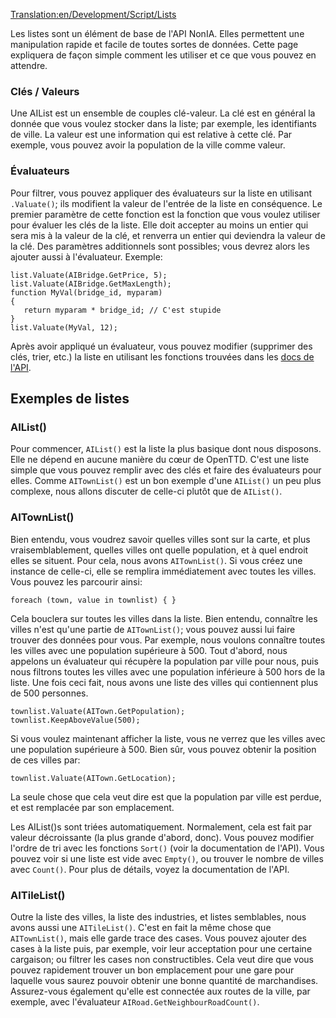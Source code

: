 [[Translation:en/Development/Script/Lists]]


{{fr/NonIA}}

Les listes sont un élément de base de l'API NonIA. Elles permettent une manipulation rapide et facile de toutes sortes de données. Cette page expliquera de façon simple comment les utiliser et ce que vous pouvez en attendre.

===Clés / Valeurs===
Une AIList est un ensemble de couples clé-valeur. La clé est en général la donnée que vous voulez stocker dans la liste; par exemple, les identifiants de ville. La valeur est une information qui est relative à cette clé. Par exemple, vous pouvez avoir la population de la ville comme valeur.

===Évaluateurs===
Pour filtrer, vous pouvez appliquer des évaluateurs sur la liste en utilisant <code><list>.Valuate(<valuator>)</code>; ils modifient la valeur de l'entrée de la liste en conséquence.
Le premier paramètre de cette fonction est la fonction que vous voulez utiliser pour évaluer les clés de la liste. Elle doit accepter au moins un entier qui sera mis à la valeur de la clé, et renverra un entier qui deviendra la valeur de la clé. Des paramètres additionnels sont possibles; vous devrez alors les ajouter aussi à l'évaluateur. Exemple:

 list.Valuate(AIBridge.GetPrice, 5);
 list.Valuate(AIBridge.GetMaxLength);
 function MyVal(bridge_id, myparam)
 {
    return myparam * bridge_id; // C'est stupide
 }
 list.Valuate(MyVal, 12);

Après avoir appliqué un évaluateur, vous pouvez modifier (supprimer des clés, trier, etc.) la liste en utilisant les fonctions trouvées dans les [http://noai.openttd.org/docs/trunk/classAIAbstractList.html docs de l'API].

== Exemples de listes ==
=== AIList() ===

Pour commencer, <code>AIList()</code> est la liste la plus basique dont nous disposons. Elle ne dépend en aucune manière du cœur de OpenTTD. C'est une liste simple que vous pouvez remplir avec des clés et faire des évaluateurs pour elles. Comme <code>AITownList()</code> est un bon exemple d'une <code>AIList()</code> un peu plus complexe, nous allons discuter de celle-ci plutôt que de <code>AIList()</code>.

=== AITownList() ===

Bien entendu, vous voudrez savoir quelles villes sont sur la carte, et plus vraisemblablement, quelles villes ont quelle population, et à quel endroit elles se situent. Pour cela, nous avons <code>AITownList()</code>. Si vous créez une instance de celle-ci, elle se remplira immédiatement avec toutes les villes. Vous pouvez les parcourir ainsi:

 foreach (town, value in townlist) { }

Cela bouclera sur toutes les villes dans la liste. Bien entendu, connaître les villes n'est qu'une partie de <code>AITownList()</code>; vous pouvez aussi lui faire trouver des données pour vous. Par exemple, nous voulons connaître toutes les villes avec une population supérieure à 500. Tout d'abord, nous appelons un évaluateur qui récupère la population par ville pour nous, puis nous filtrons toutes les villes avec une population inférieure à 500 hors de la liste. Une fois ceci fait, nous avons une liste des villes qui contiennent plus de 500 personnes.

 townlist.Valuate(AITown.GetPopulation);
 townlist.KeepAboveValue(500);

Si vous voulez maintenant afficher la liste, vous ne verrez que les villes avec une population supérieure à 500. Bien sûr, vous pouvez obtenir la position de ces villes par:

 townlist.Valuate(AITown.GetLocation);

La seule chose que cela veut dire est que la population par ville est perdue, et est remplacée par son emplacement.

Les AIList()s sont triées automatiquement. Normalement, cela est fait par valeur décroissante (la plus grande d'abord, donc). Vous pouvez modifier l'ordre de tri avec les fonctions <code>Sort()</code> (voir la documentation de l'API). Vous pouvez voir si une liste est vide avec <code>Empty()</code>, ou trouver le nombre de villes avec <code>Count()</code>. Pour plus de détails, voyez la documentation de l'API.

=== AITileList() ===

Outre la liste des villes, la liste des industries, et listes semblables, nous avons aussi une <code>AITileList()</code>. C'est en fait la même chose que <code>AITownList()</code>, mais elle garde trace des cases. Vous pouvez ajouter des cases à la liste puis, par exemple, voir leur acceptation pour une certaine cargaison; ou filtrer les cases non constructibles. Cela veut dire que vous pouvez rapidement trouver un bon emplacement pour une gare pour laquelle vous saurez pouvoir obtenir une bonne quantité de marchandises. Assurez-vous également qu'elle est connectée aux routes de la ville, par exemple, avec l'évaluateur <code>AIRoad.GetNeighbourRoadCount()</code>.
